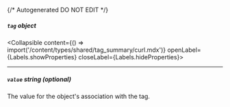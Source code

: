 {/* Autogenerated DO NOT EDIT  */}

##### `tag` _object_
<Collapsible content={() => import('/content/types/shared/tag_summary/curl.mdx')} openLabel={Labels.showProperties} closeLabel={Labels.hideProperties}>
</Collapsible>

---
##### `value` _string (optional)_
The value for the object's association with the tag.


